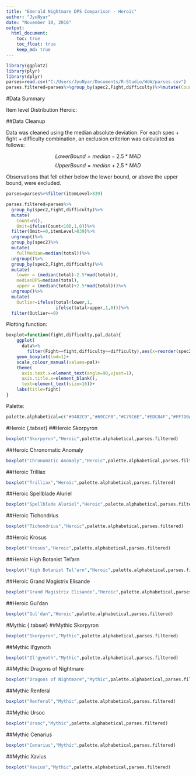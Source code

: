 ```yaml
---
title: "Emerald Nightmare DPS Comparison - Heroic"
author: "JyuNyar"
date: "November 10, 2016"
output: 
  html_document:
    toc: true
    toc_float: true
    keep_md: true
---
```


```r
library(ggplot2)
library(plyr)
library(dplyr)
parses=read.csv("C:/Users/JyuNyar/Documents/R-Studio/WoW/parses.csv")
parses.filtered=parses%>%group_by(spec2,Fight,difficulty)%>%mutate(Count=n(),Omit=ifelse(Count<100,1,0))%>%filter(Omit==0,itemLevel>839)%>%ungroup()%>%group_by(spec2)%>%mutate(fullMedian=median(total))%>%ungroup()%>%group_by(spec2,Fight,difficulty)%>%mutate(lower = (median(total)-2.5*mad(total)),medianDPS=median(total),upper = (median(total)+2.5*mad(total)))%>%ungroup()%>%mutate(Outlier=ifelse(total<lower,1,ifelse(total>upper,1,0)))%>%filter(Outlier==0)
```

#Data Summary

Item level Distribution Heroic: 

##Data Cleanup

Data was cleaned using the median absolute deviation. For each spec + fight + difficulty combination, an exclusion criterion was calculated as follows:

$$Lower Bound = median - 2.5*MAD$$
$$Upper Bound = median + 2.5*MAD$$

Observations that fell either below the lower bound, or above the upper bound, were excluded.

```r
parses=parses%>%filter(itemLevel>839)

parses.filtered=parses%>%
  group_by(spec2,Fight,difficulty)%>%
  mutate(
    Count=n(),
    Omit=ifelse(Count<100,1,0))%>%
  filter(Omit==0,itemLevel>839)%>%
  ungroup()%>%
  group_by(spec2)%>%
  mutate(
    fullMedian=median(total))%>%
  ungroup()%>%
  group_by(spec2,Fight,difficulty)%>%
  mutate(
    lower = (median(total)-2.5*mad(total)),
    medianDPS=median(total),
    upper = (median(total)+2.5*mad(total)))%>%
  ungroup()%>%
  mutate(
    Outlier=ifelse(total<lower,1,
                   ifelse(total>upper,1,0)))%>%
  filter(Outlier==0)
```

Plotting function:

```r
boxplot=function(fight,difficulty,pal,data){
    ggplot(
      data%>%
        filter(Fight==fight,difficulty==difficulty),aes(x=reorder(spec2,medianDPS),y=total,color=spec2))+
    geom_boxplot(lwd=1)+
    scale_colour_manual(values=pal)+
    theme(
      axis.text.x=element_text(angle=90,vjust=1),
      axis.title.x=element_blank(),
      text=element_text(size=16))+
    labs(title=fight)
}
```

Palette:
```r
palette.alphabetical=c("#9482C9","#69CCF0","#C79C6E","#EDC84F","#FF7D0A","#ABD473","#7661B2","#BDAEE8","#0070DE","#63AAF0","#FFAA60","#2AC1F8","#48AACD","#C41F3B","#9B7954","#A330C9","#8BD428","#FFC300","#F58CBA","#000000","#E3C153","#BDD69A","#97001A","#00FF96")
```

#Heroic {.tabset}
##Heroic Skorpyron
```r
boxplot("Skorpyron","Heroic",palette.alphabetical,parses.filtered)
```

##Heroic Chronomatic Anomaly
```r
boxplot("Chronomatic Anomaly","Heroic",palette.alphabetical,parses.filtered)

```

##Heroic Trilliax
```r
boxplot("Trilliax","Heroic",palette.alphabetical,parses.filtered)
```

##Heroic Spellblade Aluriel
```r
boxplot("Spellblade Aluriel","Heroic",palette.alphabetical,parses.filtered)
```

##Heroic Tichondrius
```r
boxplot("Tichondrius","Heroic",palette.alphabetical,parses.filtered)
```

##Heroic Krosus
```r
boxplot("Krosus","Heroic",palette.alphabetical,parses.filtered)
```

##Heroic High Botanist Tel'arn
```r
boxplot("High Botanist Tel'arn","Heroic",palette.alphabetical,parses.filtered)
```

##Heroic Grand Magistrix Elisande
```r
boxplot("Grand Magistrix Elisande","Heroic",palette.alphabetical,parses.filtered)
```

##Heroic Gul'dan
```r
boxplot("Gul'dan","Heroic",palette.alphabetical,parses.filtered)
```

#Mythic {.tabset}
##Mythic Skorpyron
```r
boxplot("Skorpyron","Mythic",palette.alphabetical,parses.filtered)
```

##Mythic Il'gynoth
```r
boxplot("Il'gynoth","Mythic",palette.alphabetical,parses.filtered)

```

##Mythic Dragons of Nightmare
```r
boxplot("Dragons of Nightmare","Mythic",palette.alphabetical,parses.filtered)
```

##Mythic Renferal
```r
boxplot("Renferal","Mythic",palette.alphabetical,parses.filtered)
```

##Mythic Ursoc
```r
boxplot("Ursoc","Mythic",palette.alphabetical,parses.filtered)
```

##Mythic Cenarius
```r
boxplot("Cenarius","Mythic",palette.alphabetical,parses.filtered)
```

##Mythic Xavius
```r
boxplot("Xavius","Mythic",palette.alphabetical,parses.filtered)
```
